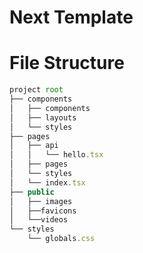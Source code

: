 # Next Template


# File Structure
```js copy
project root
├── components
│   ├── components
│   ├── layouts
│   └── styles
├── pages
│   ├── api
│   │   └── hello.tsx 
│   ├── pages
│   └── styles  
│   └── index.tsx   
├── public
│   ├── images
│   ├──favicons
│   └──videos
└── styles
    └── globals.css   
```

